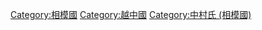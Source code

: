 [[Category:相模國|Category:相模國]]
[[Category:越中國|Category:越中國]]
[[Category:中村氏_(相模國)|Category:中村氏 (相模國)]]